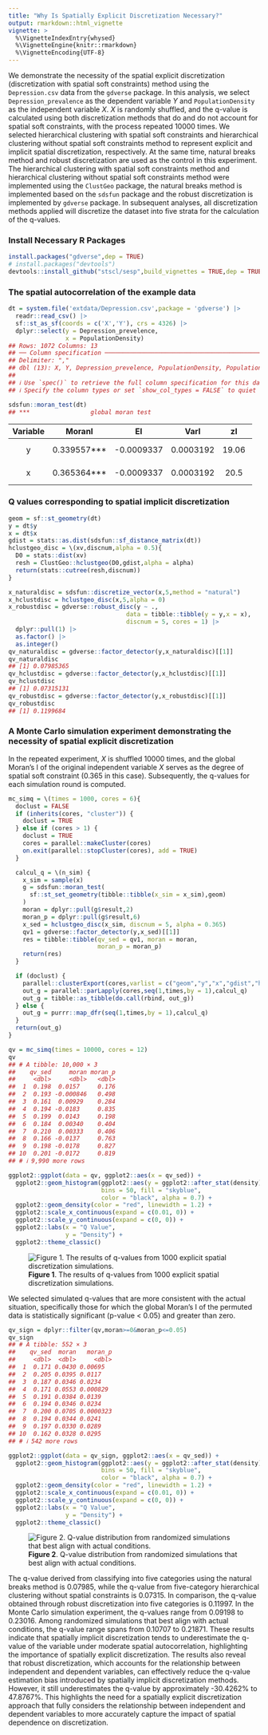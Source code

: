 ```yaml
---
title: "Why Is Spatially Explicit Discretization Necessary?"
output: rmarkdown::html_vignette
vignette: >
  %\VignetteIndexEntry{whysed}
  %\VignetteEngine{knitr::rmarkdown}
  %\VignetteEncoding{UTF-8}
---
```





We demonstrate the necessity of the spatial explicit discretization (discretization with spatial soft constraints) method using the `Depression.csv` data from the `gdverse` package. In this analysis, we select `Depression_prevalence` as the dependent variable $Y$ and `PopulationDensity` as the independent variable $X$. $X$ is randomly shuffled, and the q-value is calculated using both discretization methods that do and do not account for spatial soft constraints, with the process repeated 10000 times. We selected hierarchical clustering with spatial soft constraints and hierarchical clustering without spatial soft constraints method to represent explicit and implicit spatial discretization, respectively. At the same time, natural breaks method and robust discretization are used as the control in this experiment. The hierarchical clustering with spatial soft constraints method and hierarchical clustering without spatial soft constraints method were implemented using the `ClustGeo` package, the natural breaks method is implemented based on the `sdsfun` package and the robust discretization is implemented by `gdverse` package. In subsequent analyses, all discretization methods applied will discretize the dataset into five strata for the calculation of the q-values.

### Install Necessary R Packages

```r
install.packages("gdverse",dep = TRUE)
# install.packages("devtools")
devtools::install_github("stscl/sesp",build_vignettes = TRUE,dep = TRUE)
```

### The spatial autocorrelation of the example data


``` r
dt = system.file('extdata/Depression.csv',package = 'gdverse') |>
  readr::read_csv() |>
  sf::st_as_sf(coords = c('X','Y'), crs = 4326) |>
  dplyr::select(y = Depression_prevelence,
                x = PopulationDensity)
## Rows: 1072 Columns: 13
## ── Column specification ────────────────────────────────────────────────────────────────────────────
## Delimiter: ","
## dbl (13): X, Y, Depression_prevelence, PopulationDensity, Population65, NoHealthInsurance, Neigh...
## 
## ℹ Use `spec()` to retrieve the full column specification for this data.
## ℹ Specify the column types or set `show_col_types = FALSE` to quiet this message.

sdsfun::moran_test(dt)
## ***                 global moran test
```


---------------------------------------------------------------------
 Variable     MoranI          EI         VarI       zI        pI     
---------- ------------- ------------ ----------- ------- -----------
    y       0.339557***   -0.0009337   0.0003192   19.06   2.892e-81 

    x       0.365364***   -0.0009337   0.0003192   20.5    1.052e-93 
---------------------------------------------------------------------



### Q values corresponding to spatial implicit discretization


``` r
geom = sf::st_geometry(dt)
y = dt$y
x = dt$x
gdist = stats::as.dist(sdsfun::sf_distance_matrix(dt))
hclustgeo_disc = \(xv,discnum,alpha = 0.5){
  D0 = stats::dist(xv)
  resh = ClustGeo::hclustgeo(D0,gdist,alpha = alpha)
  return(stats::cutree(resh,discnum))
}

x_naturaldisc = sdsfun::discretize_vector(x,5,method = "natural")
x_hclustdisc = hclustgeo_disc(x,5,alpha = 0)
x_robustdisc = gdverse::robust_disc(y ~ .,
                                 data = tibble::tibble(y = y,x = x),
                                 discnum = 5, cores = 1) |>
  dplyr::pull(1) |>
  as.factor() |>
  as.integer()
qv_naturaldisc = gdverse::factor_detector(y,x_naturaldisc)[[1]]
qv_naturaldisc
## [1] 0.07985365
qv_hclustdisc = gdverse::factor_detector(y,x_hclustdisc)[[1]]
qv_hclustdisc
## [1] 0.07315131
qv_robustdisc = gdverse::factor_detector(y,x_robustdisc)[[1]]
qv_robustdisc
## [1] 0.1199684
```

### A Monte Carlo simulation experiment demonstrating the necessity of spatial explicit discretization

In the repeated experiment, $X$ is shuffled 10000 times, and the global Moran's I of the original independent variable $X$ serves as the degree of spatial soft constraint (0.365 in this case). Subsequently, the q-values for each simulation round is computed.


``` r
mc_simq = \(times = 1000, cores = 6){
  doclust = FALSE
  if (inherits(cores, "cluster")) {
    doclust = TRUE
  } else if (cores > 1) {
    doclust = TRUE
    cores = parallel::makeCluster(cores)
    on.exit(parallel::stopCluster(cores), add = TRUE)
  }

  calcul_q = \(n_sim) {
    x_sim = sample(x)
    g = sdsfun::moran_test(
      sf::st_set_geometry(tibble::tibble(x_sim = x_sim),geom)
    )
    moran = dplyr::pull(g$result,2)
    moran_p = dplyr::pull(g$result,6)
    x_sed = hclustgeo_disc(x_sim, discnum = 5, alpha = 0.365)
    qv1 = gdverse::factor_detector(y,x_sed)[[1]]
    res = tibble::tibble(qv_sed = qv1, moran = moran,
                         moran_p = moran_p)
    return(res)
  }

  if (doclust) {
    parallel::clusterExport(cores,varlist = c("geom","y","x","gdist","hclustgeo_disc"))
    out_g = parallel::parLapply(cores,seq(1,times,by = 1),calcul_q)
    out_g = tibble::as_tibble(do.call(rbind, out_g))
  } else {
    out_g = purrr::map_dfr(seq(1,times,by = 1),calcul_q)
  }
  return(out_g)
}
```


``` r
qv = mc_simq(times = 10000, cores = 12)
qv
## # A tibble: 10,000 × 3
##    qv_sed     moran moran_p
##     <dbl>     <dbl>   <dbl>
##  1  0.198  0.0157     0.176
##  2  0.193 -0.000846   0.498
##  3  0.161  0.00929    0.284
##  4  0.194 -0.0183     0.835
##  5  0.199  0.0143     0.198
##  6  0.184  0.00340    0.404
##  7  0.210  0.00333    0.406
##  8  0.166 -0.0137     0.763
##  9  0.198 -0.0178     0.827
## 10  0.201 -0.0172     0.819
## # ℹ 9,990 more rows
```


``` r
ggplot2::ggplot(data = qv, ggplot2::aes(x = qv_sed)) +
  ggplot2::geom_histogram(ggplot2::aes(y = ggplot2::after_stat(density)),
                          bins = 50, fill = "skyblue",
                          color = "black", alpha = 0.7) +
  ggplot2::geom_density(color = "red", linewidth = 1.2) +
  ggplot2::scale_x_continuous(expand = c(0.01, 0)) +
  ggplot2::scale_y_continuous(expand = c(0, 0)) +
  ggplot2::labs(x = "Q Value",
                y = "Density") +
  ggplot2::theme_classic()
```

![**Figure 1**. The results of q-values from 1000 explicit spatial discretization simulations.](../man/figures/whysed/plot_mcres_1-1.png)

We selected simulated q-values that are more consistent with the actual situation, specifically those for which the global Moran's I of the permuted data is statistically significant (p-value < 0.05) and greater than zero.


``` r
qv_sign = dplyr::filter(qv,moran>=0&moran_p<=0.05)
qv_sign
## # A tibble: 552 × 3
##    qv_sed  moran   moran_p
##     <dbl>  <dbl>     <dbl>
##  1  0.171 0.0430 0.00695  
##  2  0.205 0.0395 0.0117   
##  3  0.187 0.0346 0.0234   
##  4  0.171 0.0553 0.000829 
##  5  0.191 0.0384 0.0139   
##  6  0.194 0.0346 0.0234   
##  7  0.200 0.0705 0.0000323
##  8  0.194 0.0344 0.0241   
##  9  0.197 0.0330 0.0289   
## 10  0.162 0.0328 0.0295   
## # ℹ 542 more rows
```


``` r
ggplot2::ggplot(data = qv_sign, ggplot2::aes(x = qv_sed)) +
  ggplot2::geom_histogram(ggplot2::aes(y = ggplot2::after_stat(density)),
                          bins = 50, fill = "skyblue",
                          color = "black", alpha = 0.7) +
  ggplot2::geom_density(color = "red", linewidth = 1.2) +
  ggplot2::scale_x_continuous(expand = c(0.01, 0)) +
  ggplot2::scale_y_continuous(expand = c(0, 0)) +
  ggplot2::labs(x = "Q Value",
                y = "Density") +
  ggplot2::theme_classic()
```

![**Figure 2**. Q-value distribution from randomized simulations that best align with actual conditions.](../man/figures/whysed/plot_mcres_2-1.png)

The q-value derived from classifying into five categories using the natural breaks method is 0.07985, while the q-value from five-category hierarchical clustering without spatial constraints is 0.07315. In comparison, the q-value obtained through robust discretization into five categories is 0.11997. In the Monte Carlo simulation experiment, the q-values range from 0.09198 to 0.23016. Among randomized simulations that best align with actual conditions, the q-value range spans from 0.10707 to 0.21871. These results indicate that spatially implicit discretization tends to underestimate the q-value of the variable under moderate spatial autocorrelation, highlighting the importance of spatially explicit discretization. The results also reveal that robust discretization, which accounts for the relationship between independent and dependent variables, can effectively reduce the q-value estimation bias introduced by spatially implicit discretization methods. However, it still underestimates the q-value by approximately -30.4262% to 47.8767%. This highlights the need for a spatially explicit discretization approach that fully considers the relationship between independent and dependent variables to more accurately capture the impact of spatial dependence on discretization.
